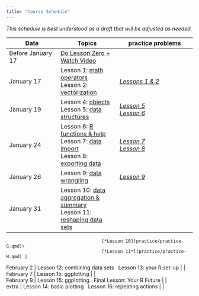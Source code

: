```yaml
---
title: "Course Schedule"
---
```


*This schedule is best understood as a draft that will be adjusted as needed.* 


| Date            |   Topics          |       practice problems |
|-----------------|-------------------|-------------------------|
| Before January 17 | [Do Lesson Zero + Watch Video](lessons/Lesson00.qmd) |    |
| January 17 | Lesson 1: [math operators](lessons/Lesson01.qmd)\
                  Lesson 2: [vectorization](lessons/Lesson02.qmd) |  [*Lessons 1 & 2*](practice/practice-A.qmd) |
| January 19 | Lesson 4: [objects](lessons/Lesson04.qmd)\
                  Lesson 5: [data structures](lessons/Lesson05.qmd) |    [*Lesson 5*](practice/practice-B.qmd) \
                                                                          [*Lesson 6*](practice/practice-C.qmd)  |
| January 24 | Lesson 6: [R functions & help](lessons/Lesson06.qmd)\
               Lesson 7: [data import](lessons/Lesson07.qmd) \
               Lesson 8: [exporting data](lessons/Lesson08.qmd) | [*Lesson 7*](practice/practice-D.qmd)\
                                                                  [*Lesson 8*](practice/practice-E.qmd) |
| January 26   | Lesson 9: [data wrangling](lessons/Lesson09.qmd) |  [*Lesson 9*](practice/practice-F.qmd)  |
| January 31  | Lesson 10: [data aggregation & summary](lessons/lesson10.qmd) \
                Lesson 11: [reshaping data sets](lessons/lesson11.qmd) |  
                                        [*Lesson 10](practice/practice-G.qmd)\
                                        [*Lesson 11*](practice/practice-H.qmd) |
| February 2  | Lesson 12: combining data sets \ 
                Lesson 13: your R set-up |   |
| February 7  |  Lesson 15: ggplotting   |    |
| February 9  |  Lesson 15: ggplotting \
                 Final Lesson: Your R Future |    |
| extra     | Lesson 14: basic plotting \
              Lesson 16: repeating actions |   |



